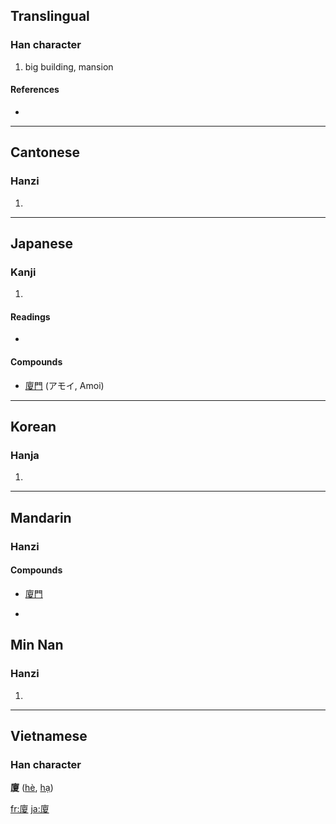 {{also|厦}}
==Translingual==

===Han character===
{{Han char|rn=53|rad=广|as=10|sn=13|four=0024<sub>7</sub>|canj=戈一山水 (IMUE)}}

# big building, mansion

====References====
* {{Han ref|kx=0349.070|dkj=09435|dj=0659.310|hdz=20894.180|uh=5EC8|ud=24264|bh=B748|bd=46920}}

----

==Cantonese==

===Hanzi===
{{yue-hanzi|jyut=|y=ha6|sim=厦}}

# {{defn|Cantonese|sort=广10}}

----

==Japanese==

===Kanji===
{{ja-kanji|grade=|rs=广10}}

# {{defn|Japanese}}

====Readings====
* {{ja-readings|on=[[か]] (ka), [[さ]] (sa)|kun=[[いえ]] (ie), [[ひさし]] (hisashi)}}

====Compounds====
* [[廈門]] (アモイ, Amoi)

----

==Korean==

===Hanja===
{{ko-hanja|hangeul=하|rv=ha|mr=ha}}

# {{defn|Korean|sort=广10}}

----

==Mandarin==

===Hanzi===
{{cmn-hanzi|sim=厦|pin=[[xià]] ([[xia4]]), [[shà]], ([[sha4]])|wg=hsia<sup>4</sup>, sha<sup>4</sup>}}

====Compounds====
* [[廈門]]

* {{defn|Mandarin|sort=广10}}

==Min Nan==

===Hanzi===
{{nan-hanzi|poj=hā, ē}}

# {{defn|Min Nan}}

----

==Vietnamese==
===Han character===
'''廈''' ([[hè]], [[hạ]])

[[fr:廈]]
[[ja:廈]]